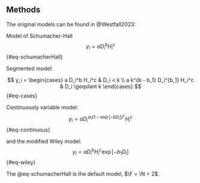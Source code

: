 ## Methods
The original models can be found in @Westfall2023:

Model of Schumacher-Hall
$$
y_i = a D_i^b H_i^c
$$ {#eq-schumacherHall}

Segmented model:

$$
y_i =
\begin{cases}
	a D_i^b H_i^c & D_i < k \\
	a k^{b - b_1} D_i^{b_1} H_i^c & D_i \geqslant k
\end{cases}
$$ {#eq-cases}

Continuously variable model:
$$
y_i = a D_i^{a_1(1 - \exp[-b D_i])^c} H_i^c
$$ {#eq-continuous}

and the modified Wiley model:
$$
y_i = a D_i^b H_i^c \exp[-b_1 D_i]
$$ {#eq-wiley}

The @eq-schumacherHall is the default model, \ie $\F = \N = 2$.